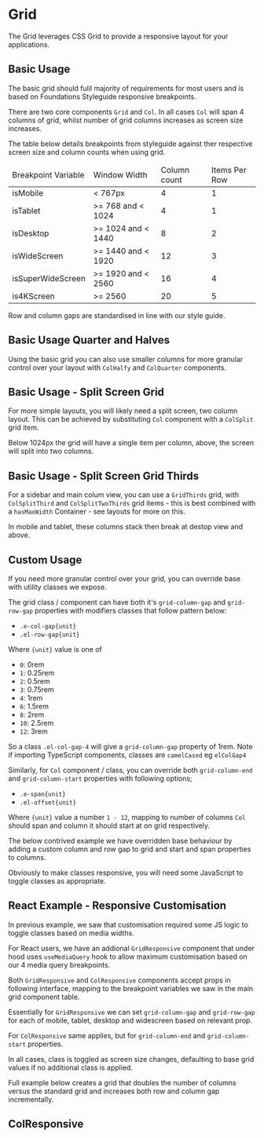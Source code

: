 
<Meta of={GridStories} />

# Grid

The Grid leverages CSS Grid to provide a responsive layout for your applications.

## Basic Usage

The basic grid should fulil majority of requirements for most users and is based on Foundations Styleguide responsive breakpoints.

There are two core components `Grid` and `Col`. In all cases `Col` will span 4 columns of grid, whilst number of grid columns increases as screen size increases.

The table below details breakpoints from styleguide against ther respective screen size and column counts when using grid.

<table>
  <thead>
    <tr>
      <td>Breakpoint Variable</td>
      <td>Window Width</td>
      <td>Column count</td>
      <td>Items Per Row</td>
    </tr>
  </thead>
  <tbody>
    <tr>
      <td>isMobile</td>
      <td>&lt; 767px</td>
      <td>4</td>
      <td>1</td>
    </tr>
    <tr>
      <td>isTablet</td>
      <td>&gt;= 768 and &lt; 1024</td>
      <td>4</td>
      <td>1</td>
    </tr>
    <tr>
      <td>isDesktop</td>
      <td>&gt;= 1024 and &lt; 1440</td>
      <td>8</td>
      <td>2</td>
    </tr>
    <tr>
      <td>isWideScreen</td>
      <td>&gt;= 1440 and &lt; 1920</td>
      <td>12</td>
      <td>3</td>
    </tr>
    <tr>
      <td>isSuperWideScreen</td>
      <td>&gt;= 1920 and &lt; 2560</td>
      <td>16</td>
      <td>4</td>
    </tr>
    <tr>
      <td>is4KScreen</td>
      <td>&gt;= 2560</td>
      <td>20</td>
      <td>5</td>
    </tr>
  </tbody>
</table>

Row and column gaps are standardised in line with our style guide.

<Canvas of={GridStories.BasicUsage} />

<RenderHtmlMarkup of={GridStories.BasicUsage} />

## Basic Usage Quarter and Halves

Using the basic grid you can also use smaller columns for more granular control over your layout with `ColHalfy` and `ColQuarter` components.

<Canvas of={GridStories.BasicUsageQuarterAndHalves} />

<RenderHtmlMarkup of={GridStories.BasicUsageQuarterAndHalves} />

## Basic Usage - Split Screen Grid

For more simple layouts, you will likely need a split screen, two column layout. This can be achieved by substituting `Col` component with a `ColSplit` grid item.

Below 1024px the grid will have a single item per column, above, the screen will split into two columns.

<Canvas of={GridStories.BasicUsageSplitScreenGrid} />

<RenderHtmlMarkup of={GridStories.BasicUsageSplitScreenGrid} />

## Basic Usage - Split Screen Grid Thirds

For a sidebar and main colum view, you can use a `GridThirds` grid, with `ColSplitThird` and `ColSplitTwoThirds` grid items - this is best combined with a `hasMaxWidth` Container - see layouts for more on this.

In mobile and tablet, these columns stack then break at destop view and above.

<Canvas of={GridStories.BasicUsageSplitScreenGridThirds} />

<RenderHtmlMarkup of={GridStories.BasicUsageSplitScreenGridThirds} />

## Custom Usage

If you need more granular control over your grid, you can override base with utility classes we expose.

The grid class / component can have both it's `grid-column-gap` and `grid-row-gap` properties with modifiers classes that follow pattern below:

- `.e-col-gap{unit}`
- `.el-row-gap{unit}`

Where `{unit}` value is one of

- `0`: 0rem
- `1`: 0.25rem
- `2`: 0.5rem
- `3`: 0.75rem
- `4`: 1rem
- `6`: 1.5rem
- `8`: 2rem
- `10`: 2.5rem
- `12`: 3rem

So a class `.el-col-gap-4` will give a `grid-column-gap` property of 1rem. Note if importing TypeScript components, classes are `camelCased` eg `elColGap4`

Similarly, for `Col` component / class, you can override both `grid-column-end` and `grid-column-start` properties with following options;

- `.e-span{unit}`
- `.el-offset{unit}`

Where `{unit}` value a number `1 - 12`, mapping to number of columns `Col` should span and column it should start at on grid respectively.

The below contrived example we have overridden base behaviour by adding a custom column and row gap to grid and start and span properties to columns.

Obviously to make classes responsive, you will need some JavaScript to toggle classes as appropriate.

<Canvas of={GridStories.CustomUsage} />

<RenderHtmlMarkup of={GridStories.CustomUsage} />

## React Example - Responsive Customisation

In previous example, we saw that customisation required some JS logic to toggle classes based on media widths.

For React users, we have an addional `GridResponsive` component that under hood uses `useMediaQuery` hook to allow maximum customisation based on our 4 media query breakpoints.

Both `GridResponsive` and `ColResponsive` components accept props in following interface, mapping to the breakpoint variables we saw in the main grid component table.

<Controls component={GridResponsive} />

Essentially for `GridResponsive` we can set `grid-column-gap` and `grid-row-gap` for each of mobile, tablet, desktop and widescreen based on relevant prop.

For `ColResponsive` same applies, but for `grid-column-end` and `grid-column-start` properties.

In all cases, class is toggled as screen size changes, defaulting to base grid values if no additional class is applied.

Full example below creates a grid that doubles the number of columns versus the standard grid and increases both row and column gap incrementally.

## ColResponsive

<Controls component={ColResponsive} />

<Canvas of={GridStories.ReactExampleResponsiveCustomisation} />

<RenderHtmlMarkup of={GridStories.ReactExampleResponsiveCustomisation} />
